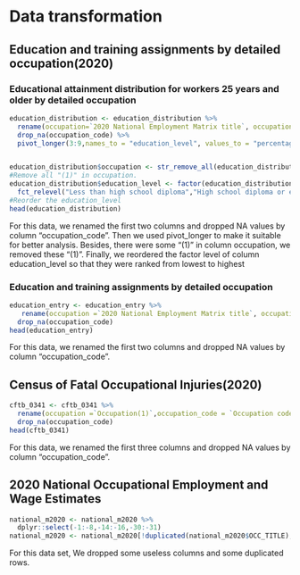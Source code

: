 # Data transformation

## Education and training assignments by detailed occupation(2020)

### Educational attainment distribution for workers 25 years and older by detailed occupation
```r
education_distribution <- education_distribution %>%
  rename(occupation=`2020 National Employment Matrix title`, occupation_code=`2020 National Employment Matrix code`) %>%
  drop_na(occupation_code) %>%
  pivot_longer(3:9,names_to = "education_level", values_to = "percentage")


education_distribution$occupation <- str_remove_all(education_distribution$occupation,"[(1)]")
#Remove all "(1)" in occupation.
education_distribution$education_level <- factor(education_distribution$education_level) %>%
  fct_relevel("Less than high school diploma","High school diploma or equivalent","Some college, no degree","Associate's degree","Bachelor's degree","Master's degree","Doctoral or professional degree")
#Reorder the education_level
head(education_distribution)
```

For this data, we renamed the first two columns and dropped NA values by column "occupation_code". Then we used pivot_longer to make it suitable for better analysis. Besides, there were some "(1)" in column occupation, we removed these "(1)". Finally, we reordered the factor level of column education_level so that they were ranked from lowest to highest

### Education and training assignments by detailed occupation
```r
education_entry <- education_entry %>%
   rename(occupation =`2020 National Employment Matrix title`, occupation_code =`2020 National Employment Matrix code`) %>%
  drop_na(occupation_code)
head(education_entry)
```

For this data, we renamed the first two columns and dropped NA values by column "occupation_code".

## Census of Fatal Occupational Injuries(2020)
```r
cftb_0341 <- cftb_0341 %>%
  rename(occupation =`Occupation(1)`,occupation_code = `Occupation code(1)`,Total_fatal_injuries =`Total fatal injuries (number)`) %>% 
  drop_na(occupation_code)
head(cftb_0341)
```

For this data, we renamed the first three columns and dropped NA values by column "occupation_code".

## 2020 National Occupational Employment and Wage Estimates
```r
national_m2020 <- national_m2020 %>%
  dplyr::select(-1:-8,-14:-16,-30:-31)
national_m2020 <- national_m2020[!duplicated(national_m2020$OCC_TITLE),]
```

For this data set, We dropped some useless columns and some duplicated rows.
